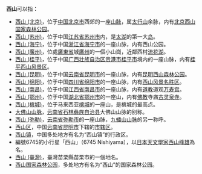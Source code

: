 {{方位山峰}}
'''西山'''可以指：

*[[西山_(北京)|西山 (北京)]]，位于[[中国|中国]][[北京市|北京市]]西郊的一座[[山脉|山脉]]，属[[太行山|太行山]]余脉，内有[[北京西山国家森林公园|北京西山国家森林公园]]。
*[[西山_(苏州)|西山 (苏州)]]，位于中国[[江苏省|江苏省]][[苏州市|苏州市]]内，是[[太湖|太湖]]的第一大[[岛|岛]]。
*[[西山_(海宁)|西山 (海宁)]]，位于中国[[浙江省|浙江省]][[海宁市|海宁市]]的一座山脉，内有西山公园。
*[[西山_(廣州)|西山 (廣州)]]，位處[[廣東省|廣東省]]城[[廣州|廣州]]的一個小山崗，近鄰西村[[流花湖公园|流花湖]]。
*[[西山_(桂平)|西山 (桂平)]]，位于中国[[广西壮族自治区|广西壮族自治区]][[贵港市|贵港市]][[桂平市|桂平市]]境内的一座山脉，内有[[桂平西山风景区|桂平西山风景区]]。
*[[西山_(昆明)|西山 (昆明)]]，位于中国[[云南省|云南省]][[昆明市|昆明市]]的一座山脉，内有[[昆明西山森林公园|昆明西山森林公园]]。
*[[西山_(绵阳)|西山 (绵阳)]]，位于中国[[四川省|四川省]][[绵阳市|绵阳市]]的一座山脉，内有[[西山风景名胜区|西山风景名胜区]]。
*[[西山_(南昌)|西山 (南昌)]]，位于中国[[江西省|江西省]][[南昌市|南昌市]]的一座山脉，内有[[道教|道教]]道观[[万寿宫|万寿宫]]。
*[[西山_(鄂州)|西山 (鄂州)]]，位于中国[[湖北省|湖北省]][[鄂州市|鄂州市]]的一座山，内有[[佛教|佛教]]寺庙[[古灵泉寺|古灵泉寺]]。
*[[西山_(槟城)|西山 (槟城)]]，位于马来西亚[[槟城|槟城]]的一座山，是槟城的最高点。
*[[大佛山山脉|大佛山山脉]]，[[云南省|云南省]][[石林彝族自治县|石林彝族自治县]]大佛山山脉的别称。
*[[西山_(弥勒)|西山 (弥勒)]]，[[云南省|云南省]][[弥勒市|弥勒市]]的一座山脉，[[九蟠山山脉|九蟠山山脉]]的另一称呼。
*[[西山区|西山区]]，中国[[云南省|云南省]][[昆明市|昆明市]]下辖的[[市辖区|市辖区]]。
*[[西山镇|西山镇]]，中国多处地方有名为“西山镇”的行政区。
*編號6745的小行星「西山」（6745 Nishiyama），以[[日本|日本]][[天文學家|天文學家]][[西山峰雄|西山峰雄]]為名。
*[[西山_(臺灣)|西山 (臺灣)]]，臺灣苗栗縣苗栗市的一個地名。
*[[西山国家森林公园|西山国家森林公园]]，多处地方有名为“西山”的国家森林公园。

{{disambig|X|Cat=二字地名消歧义}}